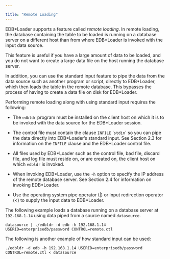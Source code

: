 ---

title: "Remote Loading"
---

<div id="remote_loading" class="registered_link"></div>

EDB\*Loader supports a feature called *remote loading*. In remote loading, the database containing the table to be loaded is running on a database server on a different host than from where EDB\*Loader is invoked with the input data source.

This feature is useful if you have a large amount of data to be loaded, and you do not want to create a large data file on the host running the database server.

In addition, you can use the standard input feature to pipe the data from the data source such as another program or script, directly to EDB\*Loader, which then loads the table in the remote database. This bypasses the process of having to create a data file on disk for EDB\*Loader.

Performing remote loading along with using standard input requires the following:

- The `edbldr` program must be installed on the client host on which it is to be invoked with the data source for the EDB\*Loader session.
- The control file must contain the clause `INFILE` '`stdin`' so you can pipe the data directly into EDB\*Loader’s standard input. See Section 2.3 for information on the `INFILE` clause and the EDB\*Loader control file.

- All files used by EDB\*Loader such as the control file, bad file, discard file, and log file must reside on, or are created on, the client host on which `edbldr` is invoked.
- When invoking EDB\*Loader, use the `-h` option to specify the IP address of the remote database server. See Section 2.4 for information on invoking EDB\*Loader.
- Use the operating system pipe operator (|) or input redirection operator (<) to supply the input data to EDB\*Loader.

The following example loads a database running on a database server at `192.168.1.14` using data piped from a source named `datasource`.

```
datasource | ./edbldr -d edb -h 192.168.1.14 USERID=enterprisedb/password CONTROL=remote.ctl
```

The following is another example of how standard input can be used:

```
./edbldr -d edb -h 192.168.1.14 USERID=enterprisedb/password CONTROL=remote.ctl < datasource
```


